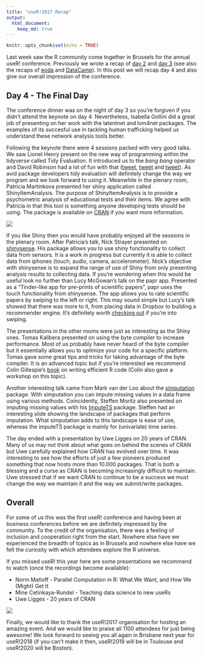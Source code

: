 ```yaml
---
title: "useR!2017 Recap"
output: 
  html_document:
    keep_md: true
---
```


```r
knitr::opts_chunk$set(echo = TRUE)
```

Last week saw the R community come together in Brussels for the annual useR! conference. Previously we wrote a recap of [day 2](https://www.mango-solutions.com/blog/user-2017-day2-recap) and [day 3](https://www.mango-solutions.com/blog/user-2017-day3-recap) (see also the recaps of [eoda](http://blog.eoda.de/2017/07/12/die-user2017-unser-fazit/) and [DataCamp](https://www.datacamp.com/community/blog/user-2017-in-retrospect)). In this post we will recap day 4 and also give our overall impression of the conference.

## Day 4 - The Final Day

The conference dinner was on the night of day 3 so you're forgiven if you didn't attend the keynote on day 4. Nevertheless, Isabella Gollini did a great job of presenting on her work with the latentnet and lvm4net packages. The examples of its succesful use in tackling human trafficking helped us understand these network analysis tools better.

Following the keynote there were 4 sessions packed with very good talks. We saw Lionel Henry present on the new way of programming within the tidyverse called Tidy Evaluation. It introduced us to the _bang bang_ operator and David Robinson had a lot of fun with that ([tweet](https://twitter.com/drob/status/883252620730654720), [tweet](https://twitter.com/drob/status/883253686931144705) and [tweet](https://twitter.com/drob/status/883256657853112320)). As avid package developers tidy evaluation will definitely change the way we program and we look forward to using it.
Meanwhile in the plenary room, Patricia Martinkova presented her shiny application called ShinyItemAnalysis. The purpose of ShinyItemAnalysis is to provide a psychometric analysis of educational tests and their items. We agree with Patricia in that this tool is something anyone developing tests should be using. The package is available on [CRAN](https://cran.r-project.org/web/packages/ShinyItemAnalysis/index.html) if you want more information.

![](IMG_20170706_171039.png)


If you like Shiny then you would have probably enjoyed all the sessions in the plenary room. After Patricia's talk, Nick Strayer presented on [shinysense](https://github.com/nstrayer/shinysense). His package allows you to use shiny functionality to collect data from sensors. It is a work in progress but currently it is able to collect data from iphones (touch, audio, camera, accelerometer). Nick's objective with shinysense is to expand the range of use of Shiny from only presenting analysis results to collecting data. If you're wondering when this would be useful look no further than Lucy McGowan's talk on the papr app. Presented as a "Tinder-like app for pre-prints of scientific papers", papr uses the touch functionality from shinysense. The app allows you to rate scientific papers by swiping to the left or right. This may sound simple but Lucy's talk showed that there was more to it, from placing data in Dropbox to building a recommender engine. It's definitely worth [checking out](https://jhubiostatistics.shinyapps.io/papr/) if you're into swiping. 

The presentations in the other rooms were just as interesting as the Shiny ones. Tomas Kalibera presented on using the byte compiler to increase performance. Most of us probably have never heard of the byte compiler but it essentially allows you to optimize your code for a specific platform. Tomas gave some great tips and tricks for taking advantage of the byte compiler. It is an advanced topic but if you're interested we recommend Colin Gillespie's [book](https://bookdown.org/csgillespie/efficientR/) on writing efficient R code (Colin also gave a workshop on this topic).

Another interesting talk came from Mark van der Loo about the [simputation](https://github.com/markvanderloo/simputation) package. With simputation you can  impute missing values in a data frame using various methods. Coincidently, Steffen Moritz also presented on imputing missing values with his [ImputeTS](https://cran.r-project.org/web/packages/imputeTS/index.html) package. Steffen had an interesting slide showing the landscape of packages that perform imputation. What simputation adds to this landscape is ease of use, whereas the imputeTS package is mainly for (univariate) time series.

The day ended with a presentation by Uwe Ligges on 20 years of CRAN. Many of us may not think about what goes on behind the scenes of CRAN but Uwe carefully explained how CRAN has evolved over time. It was interesting to see how the efforts of just a few pioneers produced something that now hosts more than 10.000 packages. That is both a blessing and a curse as CRAN is becoming increasingly difficult to maintain. Uwe stressed that if we want CRAN to continue to be a success we must change the way we maintain it and the way we submit/write packages. 

## Overall

For some of us this was the first useR! conference and having been at business conferences before we are definitely impressed by the community. To the credit of the organisation, there was a feeling of inclusion and cooperation right from the start. Nowhere else have we experienced the breadth of topics as in Brussels and nowhere else have we felt the curiosity with which attendees explore the R universe. 

If you missed useR! this year here are some presentations we recommend to watch (once the recordings become available):

* Norm Matloff - Parallel Computation in R:  What We Want, and How We (Might) Get It
* Mine Cetinkaya-Rundel - Teaching data science to new useRs
* Uwe Ligges - 20 years of CRAN

![](DEIKjO5WsAAl7SZ.png)

   
Finally, we would like to thank the useR!2017 organisation for hosting an amazing event. And we would like to praise all 1100 attendees for just being awesome! We look forward to seeing you all again in Brisbane next year for useR!2018 (if you can't make it then, useR!2019 will be in Toulouse and useR!2020 will be Boston).  




